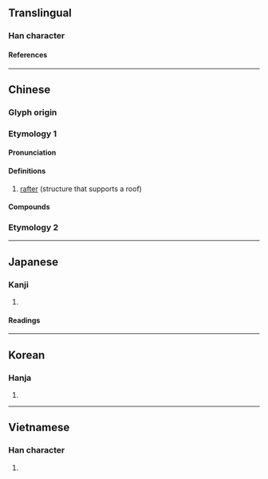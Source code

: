{{character info/new}}
==Translingual==

===Han character===
{{Han char|rn=75|rad=木|as=10|sn=14|four=40932|canj=DYWV,XDYWV|ids=⿰木衰}}

====References====
{{Han ref|kx=0544.200|dkj=15276|dj=0932.040|hdz=21267.070|uh=69B1}}

----

==Chinese==
{{zh-forms}}

===Glyph origin===
{{Han etym}}
===Etymology 1===
====Pronunciation====
{{zh-pron
|m=cuī
|c=ceoi1
|h=pfs=
|md=
|mn=
|w=
|mc=y
|oc=y
|cat=n
}}

====Definitions====
{{zh-hanzi}}

# [[rafter]] (structure that supports a roof)

====Compounds====
{{zh-der|榱桷|榱棟|榱椽|榱題}}
===Etymology 2===
{{zh-see|檨|v}}
----

==Japanese==

===Kanji===
{{ja-kanji|grade=|rs=木10}}

# {{defn|lang=ja|sort=木10}}

====Readings====
{{ja-readings
|goon=すい
|kanon=すい
|kun=たるき
}}

----

==Korean==

===Hanja===
{{ko-hanja|최}}

# {{defn|lang=ko|sort=木10}}

----

==Vietnamese==

===Han character===
{{vi-readings|rs=木10|reading=suôi}}

# {{defn|lang=vi|sort=木10}}